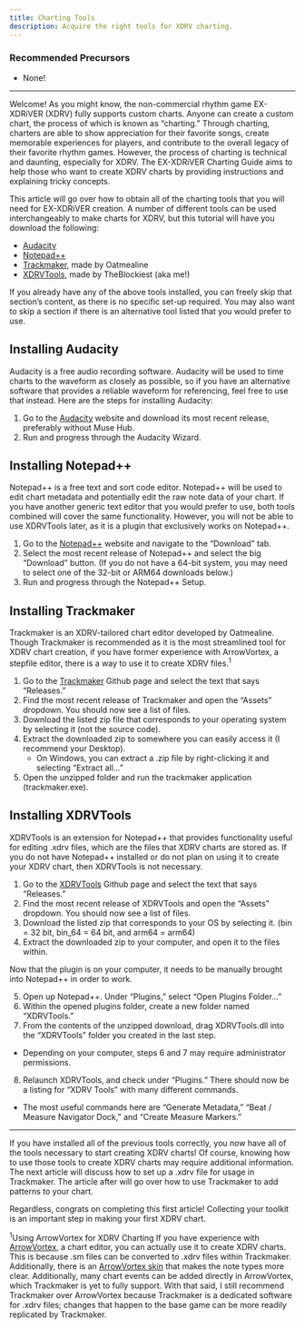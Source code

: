 ```yaml
---
title: Charting Tools
description: Acquire the right tools for XDRV charting.
---
```


### Recommended Precursors
- None!
---

Welcome! As you might know, the non-commercial rhythm game EX-XDRiVER (XDRV) fully supports custom charts. Anyone can create a custom chart, the process of which is known as “charting.” Through charting, charters are able to show appreciation for their favorite songs, create memorable experiences for players, and contribute to the overall legacy of their favorite rhythm games. However, the process of charting is technical and daunting, especially for XDRV. The EX-XDRiVER Charting Guide aims to help those who want to create XDRV charts by providing instructions and explaining tricky concepts.

This article will go over how to obtain all of the charting tools that you will need for EX-XDRiVER creation. A number of different tools can be used interchangeably to make charts for XDRV, but this tutorial will have you download the following:

- [Audacity](https://www.audacityteam.org/)
- [Notepad++](https://notepad-plus-plus.org/)
- [Trackmaker](https://github.com/oatmealine/trackmaker), made by Oatmealine
- [XDRVTools](https://github.com/TheBlockiest/XDRVTools), made by TheBlockiest (aka me!)

If you already have any of the above tools installed, you can freely skip that section’s content, as there is no specific set-up required. You may also want to skip a section if there is an alternative tool listed that you would prefer to use.

## Installing Audacity

Audacity is a free audio recording software. Audacity will be used to time charts to the waveform as closely as possible, so if you have an alternative software that provides a reliable waveform for referencing, feel free to use that instead. Here are the steps for installing Audacity:

1. Go to the [Audacity](https://www.audacityteam.org/) website and download its most recent release, preferably without Muse Hub. 
2. Run and progress through the Audacity Wizard.

## Installing Notepad++

Notepad++ is a free text and sort code editor. Notepad++ will be used to edit chart metadata and potentially edit the raw note data of your chart. If you have another generic text editor that you would prefer to use, both tools combined will cover the same functionality. However, you will not be able to use XDRVTools later, as it is a plugin that exclusively works on Notepad++.

1. Go to the [Notepad++](https://notepad-plus-plus.org/) website and navigate to the “Download” tab.
2. Select the most recent release of Notepad++ and select the big “Download” button. (If you do not have a 64-bit system, you may need to select one of the 32-bit or ARM64 downloads below.)
3. Run and progress through the Notepad++ Setup.

## Installing Trackmaker

Trackmaker is an XDRV-tailored chart editor developed by Oatmealine. Though Trackmaker is recommended as it is the most streamlined tool for XDRV chart creation, if you have former experience with ArrowVortex, a stepfile editor, there is a way to use it to create XDRV files.<sup>1</sup>

1. Go to the [Trackmaker](https://github.com/oatmealine/trackmaker) Github page and select the text that says “Releases.”
2. Find the most recent release of Trackmaker and open the “Assets” dropdown. You should now see a list of files.
3. Download the listed zip file that corresponds to your operating system by selecting it (not the source code).
4. Extract the downloaded zip to somewhere you can easily access it (I recommend your Desktop).
	- On Windows, you can extract a .zip file by right-clicking it and selecting “Extract all…”
5. Open the unzipped folder and run the trackmaker application (trackmaker.exe).

## Installing XDRVTools

XDRVTools is an extension for Notepad++ that provides functionality useful for editing .xdrv files, which are the files that XDRV charts are stored as. If you do not have Notepad++ installed or do not plan on using it to create your XDRV chart, then XDRVTools is not necessary.

1. Go to the [XDRVTools](https://github.com/TheBlockiest/XDRVTools) Github page and select the text that says “Releases.”
2. Find the most recent release of XDRVTools and open the “Assets” dropdown. You should now see a list of files.
3. Download the listed zip that corresponds to your OS by selecting it. (bin = 32 bit, bin_64 = 64 bit, and arm64 = arm64)
4. Extract the downloaded zip to your computer, and open it to the files within.

Now that the plugin is on your computer, it needs to be manually brought into Notepad++ in order to work.

5. Open up Notepad++. Under “Plugins,” select “Open Plugins Folder…”
6. Within the opened plugins folder, create a new folder named “XDRVTools.”
7. From the contents of the unzipped download, drag XDRVTools.dll into the “XDRVTools” folder you created in the last step.
- Depending on your computer, steps 6 and 7 may require administrator permissions.
8. Relaunch XDRVTools, and check under “Plugins.” There should now be a listing for “XDRV Tools” with many different commands.
- The most useful commands here are “Generate Metadata,” “Beat / Measure Navigator Dock,” and “Create Measure Markers.”

---

If you have installed all of the previous tools correctly, you now have all of the tools necessary to start creating XDRV charts! Of course, knowing how to use those tools to create XDRV charts may require additional information. The next article will discuss how to set up a .xdrv file for usage in Trackmaker. The article after will go over how to use Trackmaker to add patterns to your chart.

Regardless, congrats on completing this first article! Collecting your toolkit is an important step in making your first XDRV chart.

<sup>1</sup>Using ArrowVortex for XDRV Charting
If you have experience with [ArrowVortex](https://arrowvortex.ddrnl.com/), a chart editor, you can actually use it to create XDRV charts. This is because .sm files can be converted to .xdrv files within Trackmaker. Additionally, there is an [ArrowVortex skin](https://discord.com/channels/1063248453737648199/1260646793247719477) that makes the note types more clear. Additionally, many chart events can be added directly in ArrowVortex, which Trackmaker is yet to fully support. With that said, I still recommend Trackmaker over ArrowVortex because Trackmaker is a dedicated software for .xdrv files; changes that happen to the base game can be more readily replicated by Trackmaker.